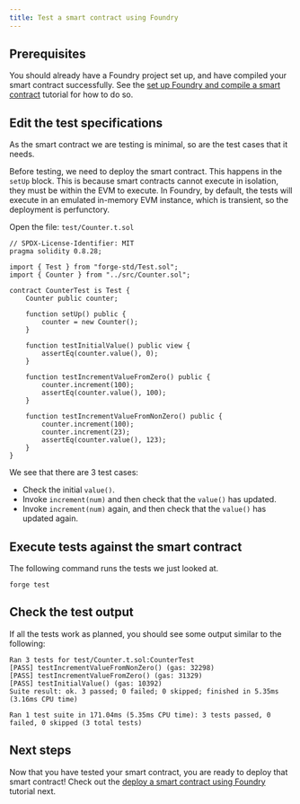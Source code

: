 ```yaml
---
title: Test a smart contract using Foundry
---
```


## Prerequisites

You should already have a Foundry project set up, and have compiled your smart contract successfully.
See the [set up Foundry and compile a smart contract](./compile-foundry/) tutorial for how to do so.

## Edit the test specifications

As the smart contract we are testing is minimal, so are the test cases that it needs.

Before testing, we need to deploy the smart contract.
This happens in the `setUp` block.
This is because smart contracts cannot execute in isolation, they must be within the EVM to execute.
In Foundry, by default, the tests will execute in an emulated in-memory EVM instance, which is transient, so the deployment is perfunctory.

Open the file: `test/Counter.t.sol`

```solidity
// SPDX-License-Identifier: MIT
pragma solidity 0.8.28;

import { Test } from "forge-std/Test.sol";
import { Counter } from "../src/Counter.sol";

contract CounterTest is Test {
    Counter public counter;

    function setUp() public {
        counter = new Counter();
    }

    function testInitialValue() public view {
        assertEq(counter.value(), 0);
    }

    function testIncrementValueFromZero() public {
        counter.increment(100);
        assertEq(counter.value(), 100);
    }

    function testIncrementValueFromNonZero() public {
        counter.increment(100);
        counter.increment(23);
        assertEq(counter.value(), 123);
    }
}

```

We see that there are 3 test cases:

- Check the initial `value()`.
- Invoke `increment(num)` and then check that the `value()` has updated.
- Invoke `increment(num)` again, and then check that the `value()` has updated again.

## Execute tests against the smart contract

The following command runs the tests we just looked at.

```shell
forge test
```

## Check the test output

If all the tests work as planned, you should see some output similar to the following:

```text
Ran 3 tests for test/Counter.t.sol:CounterTest
[PASS] testIncrementValueFromNonZero() (gas: 32298)
[PASS] testIncrementValueFromZero() (gas: 31329)
[PASS] testInitialValue() (gas: 10392)
Suite result: ok. 3 passed; 0 failed; 0 skipped; finished in 5.35ms (3.16ms CPU time)

Ran 1 test suite in 171.04ms (5.35ms CPU time): 3 tests passed, 0 failed, 0 skipped (3 total tests)
```

## Next steps

Now that you have tested your smart contract, you are ready to deploy that smart contract!
Check out the [deploy a smart contract using Foundry](./deploy-foundry/) tutorial next.
